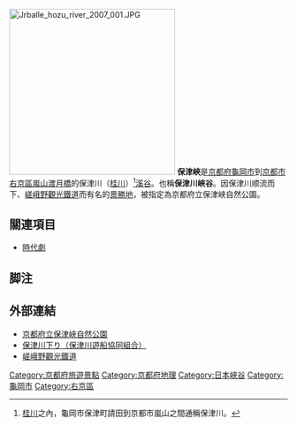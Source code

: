 [[File:Jrballe_hozu_river_2007_001.JPG|300px]]
{{japanese|保津峡|ほづきょう|Hozukyō}}
'''保津峽'''是[[京都府|京都府]][[龜岡市|龜岡市]]到[[京都市|京都市]][[右京區|右京區]][[嵐山|嵐山]][[渡月橋|渡月橋]]的保津川（[[桂川_(淀川水系)|桂川]]）<ref>[[桂川_(淀川水系)|桂川]]之內，龜岡市保津町請田到京都市嵐山之間通稱保津川。</ref>[[溪谷|溪谷]]。也稱'''保津川峽谷'''。因保津川顺流而下、[[嵯峨野觀光鐵道|嵯峨野觀光鐵道]]而有名的[[景勝地|景勝地]]，被指定為京都府立保津峽自然公園。

== 關連項目 ==
* [[時代劇|時代劇]]

== 脚注 ==
{{Reflist}}

== 外部連結 ==
*[http://www.pref.kyoto.jp/shizen-koen/hoz.html 京都府立保津峽自然公園] {{Wayback|url=http://www.pref.kyoto.jp/shizen-koen/hoz.html |date=20200930082512 }}
*[http://www.hozugawakudari.jp/ 保津川下り（保津川遊船協同組合）]{{Wayback|url=http://www.hozugawakudari.jp/ |date=20130119124316 }}
*[http://www.sagano-kanko.co.jp/ 嵯峨野觀光鐵道] {{Wayback|url=http://www.sagano-kanko.co.jp/ |date=20101129012339 }}

[[Category:京都府旅遊景點|Category:京都府旅遊景點]]
[[Category:京都府地理|Category:京都府地理]]
[[Category:日本峽谷|Category:日本峽谷]]
[[Category:龜岡市|Category:龜岡市]]
[[Category:右京區|Category:右京區]]